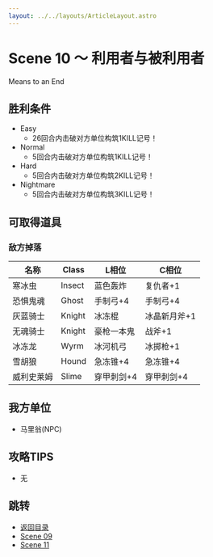 ```yaml
---
layout: ../../layouts/ArticleLayout.astro
---
```

# Scene 10 ～ 利用者与被利用者

Means to an End

## 胜利条件 

- Easy
  - 26回合内击破对方单位构筑1KILL记号！
- Normal
  - 5回合内击破对方单位构筑1KILL记号！
- Hard
  - 5回合内击破对方单位构筑2KILL记号！
- Nightmare
  - 5回合内击破对方单位构筑3KILL记号！

## 可取得道具 

### 敌方掉落

|名称|Class|L相位|C相位|
|---|---|---|---|
|寒冰虫|Insect|蓝色轰炸|复仇者+1|
|恐惧鬼魂|Ghost|手制弓+4|手制弓+4|
|灰蓝骑士|Knight|冰冻棍|冰晶新月斧+1|
|无魂骑士|Knight|豪枪一本鬼|战斧+1|
|冰冻龙|Wyrm|冰河机弓|冰掷枪+1|
|雪胡狼|Hound|急冻锥+4|急冻锥+4|
|威利史莱姆|Slime|穿甲刺剑+4|穿甲刺剑+4|

## 我方单位 

- 马里翁(NPC)

## 攻略TIPS 

- 无

## 跳转

- [返回目录](../mellia)
- [Scene 09](./2-09)
- [Scene 11](./2-11)